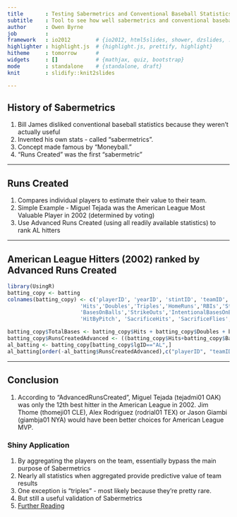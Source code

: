 ```yaml
---
title       : Testing Sabermetrics and Conventional Baseball Statistics
subtitle    : Tool to see how well sabermetrics and conventional baseball statistics predict team statistics
author      : Owen Byrne
job         : 
framework   : io2012        # {io2012, html5slides, shower, dzslides, ...}
highlighter : highlight.js  # {highlight.js, prettify, highlight}
hitheme     : tomorrow      # 
widgets     : []            # {mathjax, quiz, bootstrap}
mode        : standalone    # {standalone, draft}
knit        : slidify::knit2slides

---
```


## History of Sabermetrics

1. Bill James disliked conventional baseball statistics because they weren't actually useful
2. Invented his own stats - called "sabermetrics".
3. Concept made famous by "Moneyball."
4. "Runs Created" was the first "sabermetric"

---

## Runs Created

1. Compares individual players to estimate their value to their team.
2. Simple Example - Miguel Tejada was the American League Most Valuable Player in 2002 (determined by voting)
3. Use Advanced Runs Created (using all readily available statistics) to rank AL hitters

---

## American League Hitters (2002) ranked by Advanced Runs Created

```r
library(UsingR)
batting_copy <- batting
colnames(batting_copy) <- c('playerID', 'yearID', 'stintID', 'teamID', 'lgID', 'Games','AtBats','Runs',
                       'Hits','Doubles','Triples','HomeRuns','RBIs','StolenBases','CaughtStealing', 
                       'BasesOnBalls','StrikeOuts','IntentionalBasesOnBalls', 
                       'HitByPitch', 'SacrificeHits', 'SacrificeFlies', 'GroundIntoDoublePlays')

batting_copy$TotalBases <- batting_copy$Hits + batting_copy$Doubles + batting_copy$Triples*2 + batting_copy$HomeRuns*3
batting_copy$RunsCreatedAdvanced <- ((batting_copy$Hits+batting_copy$BasesOnBalls-batting_copy$CaughtStealing+batting_copy$HitByPitch-batting_copy$GroundIntoDoublePlays)*(batting_copy$TotalBases+.26*(batting_copy$BasesOnBalls-batting_copy$IntentionalBasesOnBalls+batting_copy$HitByPitch) + .52*(batting_copy$SacrificeHits+batting_copy$SacrificeFlies+batting_copy$StolenBases)))/(batting_copy$AtBats+batting_copy$BasesOnBalls+batting_copy$HitByPitch+batting_copy$SacrificeHits+batting_copy$SacrificeFlies)
al_batting <- batting_copy[batting_copy$lgID=="AL",]
al_batting[order(-al_batting$RunsCreatedAdvanced),c("playerID", "teamID", "RunsCreatedAdvanced")][1:15,]
```

---

## Conclusion

1. According to "AdvancedRunsCreated", Miguel Tejada (tejadmi01 OAK) was only the 12th best hitter in the American League in 2002. Jim Thome (thomeji01    CLE), Alex Rodriguez (rodrial01    TEX) or Jason Giambi (giambja01    NYA) would have been better choices for American League MVP.

### Shiny Application
1. By aggregating the players on the team, essentially bypass the main purpose of Sabermetrics
2. Nearly all statistics when aggregated provide predictive value of team results
3. One exception is "triples" - most likely because they're pretty rare.
4. But still a useful validation of Sabermetrics
5. [Further Reading](http://en.wikipedia.org/wiki/Sabermetrics)
